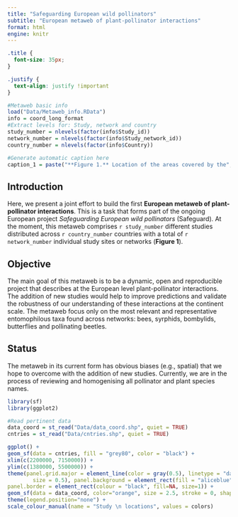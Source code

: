 ```yaml
---
title: "Safeguarding European wild pollinators"
subtitle: "European metaweb of plant-pollinator interactions"
format: html
engine: knitr
---
```


```css
.title {
  font-size: 35px;
}
```

```css
.justify {
  text-align: justify !important
}
```

```r

#Metaweb basic info
load("Data/Metaweb_info.RData")
info = coord_long_format
#Extract levels for: Study, network and country
study_number = nlevels(factor(info$Study_id))
network_number = nlevels(factor(info$Study_network_id))
country_number = nlevels(factor(info$Country))

#Generate automatic caption here
caption_1 = paste("**Figure 1.** Location of the areas covered by the", study_number, "different studies that form the current metaweb")

```

## Introduction

::: justify
Here, we present a joint effort to build the first **European metaweb of plant-pollinator interactions**. This is a task that forms part of the ongoing European project *Safeguarding European wild pollinators* (Safeguard). At the moment, this metaweb comprises `r study_number` different studies distributed across `r country_number` countries with a total of `r network_number` individual study sites or networks (**Figure 1**). 

## Objective

The main goal of this metaweb is to be a dynamic, open and reproducible project that describes at the European level plant-pollinator interactions. The addition of new studies would help to improve predictions and validate the robustness of our understanding of these interactions at the continent scale. The metaweb focus only on the most relevant and representative entomophilous taxa found across networks: bees, syrphids, bombylids, butterflies and pollinating beetles.

## Status

The metaweb in its current form has obvious biases (e.g., spatial) that we hope to overcome with the addition of new studies. Currently, we are in the process of reviewing and homogenising all pollinator and plant species names.

:::




```r

library(sf)
library(ggplot2)

#Read pertinent data
data_coord = st_read("Data/data_coord.shp", quiet = TRUE) 
cntries = st_read("Data/cntries.shp", quiet = TRUE)

ggplot() +
geom_sf(data = cntries, fill = "grey80", color = "black") +
xlim(c(2200000, 7150000)) +
ylim(c(1380000, 5500000)) +
theme(panel.grid.major = element_line(color = gray(0.5), linetype = "dashed", 
        size = 0.5), panel.background = element_rect(fill = "aliceblue"),
panel.border = element_rect(colour = "black", fill=NA, size=1)) +
geom_sf(data = data_coord, color="orange", size = 2.5, stroke = 0, shape = 16) +
theme(legend.position="none") + 
scale_colour_manual(name = "Study \n locations", values = colors)

```




